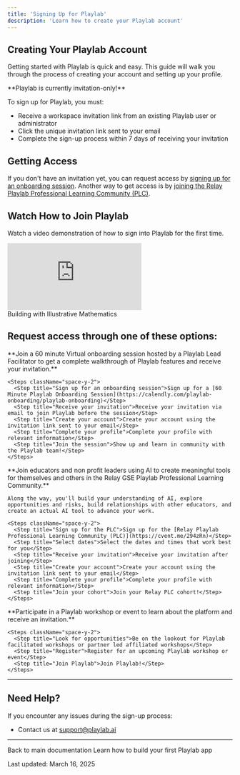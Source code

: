 ```yaml
---
title: 'Signing Up for Playlab'
description: 'Learn how to create your Playlab account'
---
```


## <Icon icon="user-plus" size="24" className="inline-block align-text-bottom" /> Creating Your Playlab Account

Getting started with Playlab is quick and easy. This guide will walk you through the process of creating your account and setting up your profile.

<Warning>
  **Playlab is currently invitation-only!**  
  
  To sign up for Playlab, you must:
  
  * Receive a workspace invitation link from an existing Playlab user or administrator
  * Click the unique invitation link sent to your email
  * Complete the sign-up process within 7 days of receiving your invitation
</Warning>

## <Icon icon="door-open" size="24" className="inline-block align-text-bottom" /> Getting Access

<CardGroup cols={2}>
  <Card title="Request an Invitation" icon="envelope-open">
    If you don't have an invitation yet, you can request access by <a href="https://calendly.com/playlab-onboarding/playlab-onboarding" className="font-semibold">signing up for an onboarding session</a>.
  </Card>

  <Card title="Join the Community" icon="people">
    Another way to get access is by <a href="https://cvent.me/294zRn" className="font-semibold">joining the Relay Playlab Professional Learning Community (PLC)</a>.
  </Card>
</CardGroup>

## <Icon icon="video" size="24" className="inline-block align-text-bottom" /> Watch How to Join Playlab

Watch a video demonstration of how to sign into Playlab for the first time.

<Frame>
  <iframe 
    src="https://www.loom.com/embed/11c41294efd34c24a6f1c51579b3a909?sid=932de8a9-cfc2-4d7f-9031-da4c36d1cf32" 
    frameborder="0" 
    webkitallowfullscreen 
    mozallowfullscreen 
    allowfullscreen 
    style={{ width: "100%", height: "400px" }}
  ></iframe>
  <figcaption>Building with Illustrative Mathematics</figcaption>
</Frame>

## <Icon icon="arrow-decision" size="24" className="inline-block align-text-bottom" /> Request access through one of these options:

<Tabs>
  <Tab title="Playlab 60 Minute Virtual Onboarding">
    **Join a 60 minute Virtual onboarding session hosted by a Playlab Lead Facilitator to get a complete walkthrough of Playlab features and receive your invitation.**
    
    <Steps className="space-y-2">
      <Step title="Sign up for an onboarding session">Sign up for a [60 Minute Playlab Onboarding Session](https://calendly.com/playlab-onboarding/playlab-onboarding)</Step>
      <Step title="Receive your invitation">Receive your invitation via email to join Playlab before the session</Step>
      <Step title="Create your account">Create your account using the invitation link sent to your email</Step>
      <Step title="Complete your profile">Complete your profile with relevant information</Step>
      <Step title="Join the session">Show up and learn in community with the Playlab team!</Step>
    </Steps>
  </Tab>
  
  <Tab title="Join the Relay Playlab PLC">
    **Join educators and non profit leaders using AI to create meaningful tools for themselves and others in the Relay GSE Playlab Professional Learning Community.**
    
    Along the way, you'll build your understanding of AI, explore opportunities and risks, build relationships with other educators, and create an actual AI tool to advance your work.
    
    <Steps className="space-y-2">
      <Step title="Sign up for the PLC">Sign up for the [Relay Playlab Professional Learning Community (PLC)](https://cvent.me/294zRn)</Step>
      <Step title="Select dates">Select the dates and times that work best for you</Step>
      <Step title="Receive your invitation">Receive your invitation after joining</Step>
      <Step title="Create your account">Create your account using the invitation link sent to your email</Step>
      <Step title="Complete your profile">Complete your profile with relevant information</Step>
      <Step title="Join your cohort">Join your Relay PLC cohort!</Step>
    </Steps>
  </Tab>
  
  <Tab title="Attend a Workshop or Event">
    **Participate in a Playlab workshop or event to learn about the platform and receive an invitation.**
    
    <Steps className="space-y-2">
      <Step title="Look for opportunities">Be on the lookout for Playlab facilitated workshops or partner led affiliated workshops</Step>
      <Step title="Register">Register for an upcoming Playlab workshop or event</Step>
      <Step title="Join Playlab">Join Playlab!</Step>
    </Steps>
  </Tab>
</Tabs>

---

## <Icon icon="bullhorn" size="24" className="inline-block align-text-bottom" /> Need Help?

If you encounter any issues during the sign-up process:
* Contact us at [support@playlab.ai](mailto:support@playlab.ai)

---

<CardGroup>
  <Card title="Home" icon="house" href="/getstarted/Getting Started" iconType="duotone">
    Back to main documentation
  </Card>
    <Card title="Creating a Playlab App" icon="cube" href="/getstarted/Creating a Playlab App" iconType="duotone">
    Learn how to build your first Playlab app
  </Card>
</CardGroup>

Last updated: March 16, 2025